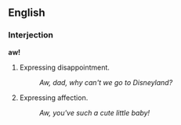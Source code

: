 ==English==
===Interjection===
'''aw!'''

#Expressing disappointment.
#:''Aw, dad, why can't we go to Disneyland?''
#Expressing affection.
#:''Aw, you've such a cute little baby!''